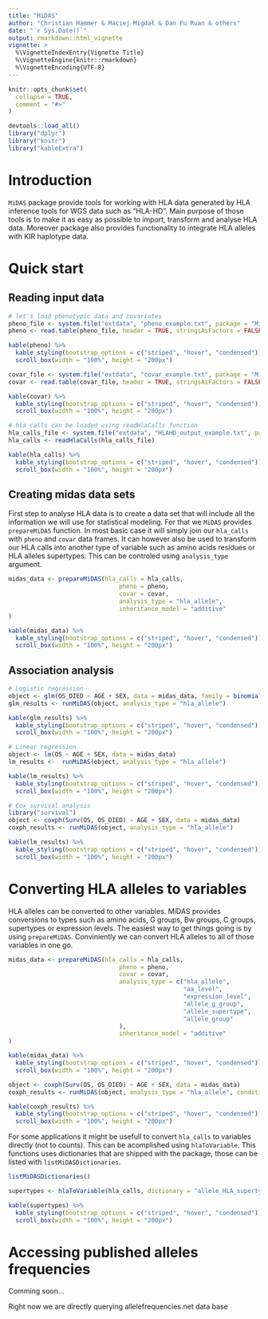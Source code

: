 ```yaml
---
title: "MiDAS"
author: "Christian Hammer & Maciej Migdał & Dan Fu Ruan & others"
date: "`r Sys.Date()`"
output: rmarkdown::html_vignette
vignette: >
  %\VignetteIndexEntry{Vignette Title}
  %\VignetteEngine{knitr::rmarkdown}
  %\VignetteEncoding{UTF-8}
---
```


```r
knitr::opts_chunk$set(
  collapse = TRUE,
  comment = "#>"
)

devtools::load_all()
library("dplyr")
library("knitr")
library("kableExtra")
```

# Introduction
`MiDAS` package provide tools for working with HLA data generated by HLA 
inference tools for WGS data such as "HLA-HD". Main purpose of those tools is to
make it as easy as possible to import, transform and analyse HLA data. Moreover 
package also provides functionality to integrate HLA alleles with KIR haplotype 
data.

# Quick start

## Reading input data

```r
# let's load phenotypic data and covariates
pheno_file <- system.file("extdata", "pheno_example.txt", package = "MiDAS")
pheno <- read.table(pheno_file, header = TRUE, stringsAsFactors = FALSE)

kable(pheno) %>%
  kable_styling(bootstrap_options = c("striped", "hover", "condensed")) %>%
  scroll_box(width = "100%", height = "200px")

covar_file <- system.file("extdata", "covar_example.txt", package = "MiDAS")
covar <- read.table(covar_file, header = TRUE, stringsAsFactors = FALSE)

kable(covar) %>%
  kable_styling(bootstrap_options = c("striped", "hover", "condensed")) %>%
  scroll_box(width = "100%", height = "200px")

# hla calls can be loaded using readHlaCalls function
hla_calls_file <- system.file("extdata", "HLAHD_output_example.txt", package = "MiDAS")
hla_calls <- readHlaCalls(hla_calls_file)

kable(hla_calls) %>%
  kable_styling(bootstrap_options = c("striped", "hover", "condensed")) %>%
  scroll_box(width = "100%", height = "200px")
```

## Creating midas data sets
First step to analyse HLA data is to create a data set that will include all the 
information we will use for statistical modeling. For that we `MiDAS` provides 
`prepareMiDAS` function. In most basic case it will simply join our `hla_calls` 
with `pheno` and `covar` data frames. It can however also be used to transform 
our HLA calls into another type of variable such as amino acids residues or HLA 
alleles supertypes. This can be controled using `analysis_type` argument.

```r
midas_data <- prepareMiDAS(hla_calls = hla_calls,
                               pheno = pheno,
                               covar = covar,
                               analysis_type = "hla_allele",
                               inheritance_model = "additive"
)

kable(midas_data) %>%
  kable_styling(bootstrap_options = c("striped", "hover", "condensed")) %>%
  scroll_box(width = "100%", height = "200px")
```
## Association analysis

```r
# Logistic regression
object <- glm(OS_DIED ~ AGE + SEX, data = midas_data, family = binomial(link = "logit"))
glm_results <- runMiDAS(object, analysis_type = "hla_allele")

kable(glm_results) %>%
  kable_styling(bootstrap_options = c("striped", "hover", "condensed")) %>%
  scroll_box(width = "100%", height = "200px")

# Linear regression
object <- lm(OS ~ AGE + SEX, data = midas_data)
lm_results <-  runMiDAS(object, analysis_type = "hla_allele")

kable(lm_results) %>%
  kable_styling(bootstrap_options = c("striped", "hover", "condensed")) %>%
  scroll_box(width = "100%", height = "200px")

# Cox survival analysis
library("survival")
object <- coxph(Surv(OS, OS_DIED) ~ AGE + SEX, data = midas_data)
coxph_results <- runMiDAS(object, analysis_type = "hla_allele")

kable(lm_results) %>%
  kable_styling(bootstrap_options = c("striped", "hover", "condensed")) %>%
  scroll_box(width = "100%", height = "200px")
```

# Converting HLA alleles to variables
HLA alleles can be converted to other variables. MiDAS provides conversions to 
types such as amino acids, G groups, Bw groups, C groups, supertypes or 
expression levels. The easiest way to get things going is by using 
`prepareMiDAS`. Conviniently we can convert HLA alleles to all of those 
variables in one go.

```r
midas_data <- prepareMiDAS(hla_calls = hla_calls,
                               pheno = pheno,
                               covar = covar,
                               analysis_type = c("hla_allele", 
                                                 "aa_level", 
                                                 "expression_level", 
                                                 "allele_g_group", 
                                                 "allele_supertype", 
                                                 "allele_group"
                               ),
                               inheritance_model = "additive"
)

kable(midas_data) %>%
  kable_styling(bootstrap_options = c("striped", "hover", "condensed")) %>%
  scroll_box(width = "100%", height = "200px")

object <- coxph(Surv(OS, OS_DIED) ~ AGE + SEX, data = midas_data)
coxph_results <- runMiDAS(object, analysis_type = "hla_allele", conditional = TRUE)

kable(coxph_results) %>%
  kable_styling(bootstrap_options = c("striped", "hover", "condensed")) %>%
  scroll_box(width = "100%", height = "200px")
```

For some applications it might be usefull to convert `hla_calls` to variables
directly (not to counts). This can be acomplished using `hlaToVariable`. This
functions uses dictionaries that are shipped with the package, those can be 
listed with `listMiDASDictionaries`.

```r
listMiDASDictionaries()

supertypes <- hlaToVariable(hla_calls, dictionary = "allele_HLA_supertype")

kable(supertypes) %>%
  kable_styling(bootstrap_options = c("striped", "hover", "condensed")) %>%
  scroll_box(width = "100%", height = "200px")
```


# Accessing published alleles frequencies
Comming soon...

Right now we are directly querying allelefrequencies.net data base
